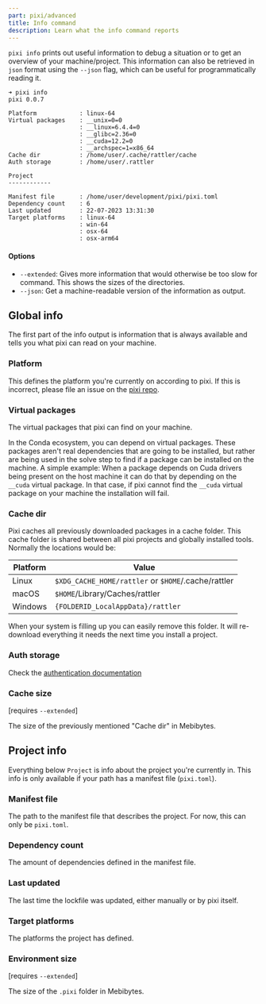 ```yaml
---
part: pixi/advanced
title: Info command
description: Learn what the info command reports
---
```


`pixi info` prints out useful information to debug a situation or to get an overview of your machine/project.
This information can also be retrieved in `json` format using the `--json` flag, which can be useful for programmatically reading it.

```title="Running pixi info in the pixi repo"
➜ pixi info
pixi 0.0.7

Platform            : linux-64
Virtual packages    : __unix=0=0
                    : __linux=6.4.4=0
                    : __glibc=2.36=0
                    : __cuda=12.2=0
                    : __archspec=1=x86_64
Cache dir           : /home/user/.cache/rattler/cache
Auth storage        : /home/user/.rattler

Project
------------

Manifest file       : /home/user/development/pixi/pixi.toml
Dependency count    : 6
Last updated        : 22-07-2023 13:31:30
Target platforms    : linux-64
                    : win-64
                    : osx-64
                    : osx-arm64
```

#### Options

- `--extended`: Gives more information that would otherwise be too slow for command.
  This shows the sizes of the directories.
- `--json`: Get a machine-readable version of the information as output.

## Global info

The first part of the info output is information that is always available and tells you what pixi can read on your machine.

### Platform

This defines the platform you're currently on according to pixi.
If this is incorrect, please file an issue on the [pixi repo](https://github.com/prefix-dev/pixi).

### Virtual packages

The virtual packages that pixi can find on your machine.

In the Conda ecosystem, you can depend on virtual packages.
These packages aren't real dependencies that are going to be installed, but rather are being used in the solve step to find if a package can be installed on the machine.
A simple example: When a package depends on Cuda drivers being present on the host machine it can do that by depending on the `__cuda` virtual package.
In that case, if pixi cannot find the `__cuda` virtual package on your machine the installation will fail.

### Cache dir

Pixi caches all previously downloaded packages in a cache folder.
This cache folder is shared between all pixi projects and globally installed tools.
Normally the locations would be:

| Platform | Value                                               |
|----------|-----------------------------------------------------|
| Linux    | `$XDG_CACHE_HOME/rattler` or `$HOME`/.cache/rattler |
| macOS    | `$HOME`/Library/Caches/rattler                      |
| Windows  | `{FOLDERID_LocalAppData}/rattler`                   |

When your system is filling up you can easily remove this folder.
It will re-download everything it needs the next time you install a project.

### Auth storage

Check the [authentication documentation](./../authentication)

### Cache size

[requires `--extended`]

The size of the previously mentioned "Cache dir" in Mebibytes.

## Project info

Everything below `Project` is info about the project you're currently in.
This info is only available if your path has a manifest file (`pixi.toml`).

### Manifest file

The path to the manifest file that describes the project.
For now, this can only be `pixi.toml`.

### Dependency count

The amount of dependencies defined in the manifest file.

### Last updated

The last time the lockfile was updated, either manually or by pixi itself.

### Target platforms

The platforms the project has defined.

### Environment size

[requires `--extended`]

The size of the `.pixi` folder in Mebibytes.
